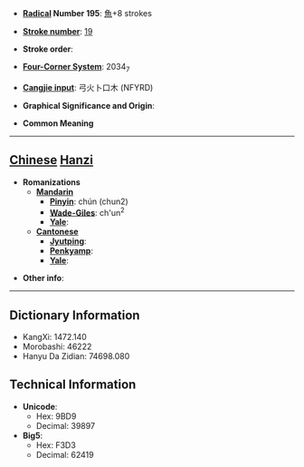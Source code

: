 * '''[[Wiktionary:Chinese radical index| Radical]] Number 195''': [[Wiktionary:Chinese radical index 魚|魚]]+8 strokes

* '''[[Wiktionary:Chinese total strokes index|Stroke number]]''': [[Wiktionary:Chinese total strokes index 19|19]]

* '''Stroke order''': 

* '''[[Wiktionary:Chinese four corner index|Four-Corner System]]''': 2034<sub>7</sub>

* '''[[Wiktionary:Chinese Cangjie index|Cangjie input]]''': 弓火卜口木 (NFYRD)

* '''Graphical Significance and Origin''': 

* '''Common Meaning'''

----

== [[Chinese]] [[Hanzi]] ==

* '''Romanizations'''
** '''[[Mandarin]]'''
*** '''[[Pinyin]]''': chún (chun2)
*** '''[[Wade-Giles]]''': ch'un<sup>2</sup>
*** '''[[Yale]]''': 
** '''[[Cantonese]]'''
*** '''[[Jyutping]]''':
*** '''[[Penkyamp]]''': 
*** '''[[Yale]]''': 

* '''Other info''': 

----

== Dictionary Information ==

* KangXi: 1472.140
* Morobashi: 46222
* Hanyu Da Zidian: 74698.080

== Technical Information ==

* '''Unicode''':
** Hex: 9BD9
** Decimal: 39897
* '''Big5''':
** Hex: F3D3
** Decimal: 62419